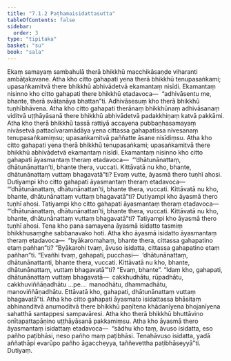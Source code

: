 ```yaml
---
title: "7.1.2 Paṭhamaisidattasutta"
tableOfContents: false
sidebar:
  order: 3
type: "tipitaka"
basket: "su"
book: "sala"
---
```



<DynamicBreadcrumb />

<Division number="344" book="sala">

<Paragraph number="1479" book="sala">
Ekaṃ samayaṃ sambahulā therā bhikkhū macchikāsaṇḍe viharanti ambāṭakavane. Atha kho citto gahapati yena therā bhikkhū tenupasaṅkami; upasaṅkamitvā there bhikkhū abhivādetvā ekamantaṃ nisīdi. Ekamantaṃ nisinno kho citto gahapati there bhikkhū etadavoca—  “adhivāsentu me, bhante, therā svātanāya bhattan”ti. Adhivāsesuṃ kho therā bhikkhū tuṇhībhāvena. Atha kho citto gahapati therānaṃ bhikkhūnaṃ adhivāsanaṃ viditvā uṭṭhāyāsanā there bhikkhū abhivādetvā padakkhiṇaṃ katvā pakkāmi. Atha kho therā bhikkhū tassā rattiyā accayena pubbaṇhasamayaṃ nivāsetvā pattacīvaramādāya yena cittassa gahapatissa nivesanaṃ tenupasaṅkamiṃsu; upasaṅkamitvā paññatte āsane nisīdiṃsu.
</Paragraph>

<Paragraph number="1480" book="sala">
Atha kho citto gahapati yena therā bhikkhū tenupasaṅkami; upasaṅkamitvā there bhikkhū abhivādetvā ekamantaṃ nisīdi. Ekamantaṃ nisinno kho citto gahapati āyasmantaṃ theraṃ etadavoca—  “‘dhātunānattaṃ, dhātunānattan’ti, bhante thera, vuccati. Kittāvatā nu kho, bhante, dhātunānattaṃ vuttaṃ bhagavatā”ti? Evaṃ vutte, āyasmā thero tuṇhī ahosi. Dutiyampi kho citto gahapati āyasmantaṃ theraṃ etadavoca—  “‘dhātunānattaṃ, dhātunānattan’ti, bhante thera, vuccati. Kittāvatā nu kho, bhante, dhātunānattaṃ vuttaṃ bhagavatā”ti? Dutiyampi kho āyasmā thero tuṇhī ahosi. Tatiyampi kho citto gahapati āyasmantaṃ theraṃ etadavoca—  “‘dhātunānattaṃ, dhātunānattan’ti, bhante thera, vuccati. Kittāvatā nu kho, bhante, dhātunānattaṃ vuttaṃ bhagavatā”ti? Tatiyampi kho āyasmā thero tuṇhī ahosi.
</Paragraph>

<Paragraph number="1481" book="sala">
Tena kho pana samayena āyasmā isidatto tasmiṃ bhikkhusaṃghe sabbanavako hoti. Atha kho āyasmā isidatto āyasmantaṃ theraṃ etadavoca—  “byākaromahaṃ, bhante thera, cittassa gahapatino etaṃ pañhan”ti? “Byākarohi tvaṃ, āvuso isidatta, cittassa gahapatino etaṃ pañhan”ti. “Evañhi tvaṃ, gahapati, pucchasi—  ‘dhātunānattaṃ, dhātunānattanti, bhante thera, vuccati. Kittāvatā nu kho, bhante, dhātunānattaṃ, vuttaṃ bhagavatā’”ti? “Evaṃ, bhante”. “Idaṃ kho, gahapati, dhātunānattaṃ vuttaṃ bhagavatā—  cakkhudhātu, rūpadhātu, cakkhuviññāṇadhātu …pe…  manodhātu, dhammadhātu, manoviññāṇadhātu. Ettāvatā kho, gahapati, dhātunānattaṃ vuttaṃ bhagavatā”ti.
</Paragraph>

<Paragraph number="1482" book="sala">
Atha kho citto gahapati āyasmato isidattassa bhāsitaṃ abhinanditvā anumoditvā there bhikkhū paṇītena khādanīyena bhojanīyena sahatthā santappesi sampavāresi. Atha kho therā bhikkhū bhuttāvino onītapattapāṇino uṭṭhāyāsanā pakkamiṃsu. Atha kho āyasmā thero āyasmantaṃ isidattaṃ etadavoca—  “sādhu kho taṃ, āvuso isidatta, eso pañho paṭibhāsi, neso pañho maṃ paṭibhāsi. Tenahāvuso isidatta, yadā aññathāpi evarūpo pañho āgaccheyya, taññevettha paṭibhāseyyā”ti.

</Paragraph>
</Division>

<Paragraph number="1483" type="center" book="sala">
Dutiyaṃ.
</Paragraph>